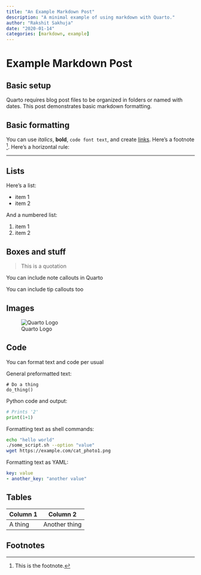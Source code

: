 ```yaml
---
title: "An Example Markdown Post"
description: "A minimal example of using markdown with Quarto."
author: "Rakshit Sakhuja"
date: "2020-01-14"
categories: [markdown, example]
---
```


# Example Markdown Post

## Basic setup

Quarto requires blog post files to be organized in folders or named with dates. This post demonstrates basic markdown formatting.

## Basic formatting

You can use *italics*, **bold**, `code font text`, and create [links](https://www.markdownguide.org/cheat-sheet/). Here's a footnote [^1]. Here's a horizontal rule:

---

## Lists

Here's a list:

- item 1
- item 2

And a numbered list:

1. item 1
1. item 2

## Boxes and stuff

> This is a quotation

::: {.callout-note}
You can include note callouts in Quarto
:::

::: {.callout-tip}
You can include tip callouts too
:::

## Images

![Quarto Logo](https://quarto.org/quarto.png)

## Code

You can format text and code per usual 

General preformatted text:

    # Do a thing
    do_thing()

Python code and output:

```python
# Prints '2'
print(1+1)
```

Formatting text as shell commands:

```bash
echo "hello world"
./some_script.sh --option "value"
wget https://example.com/cat_photo1.png
```

Formatting text as YAML:

```yaml
key: value
- another_key: "another value"
```

## Tables

| Column 1 | Column 2 |
|-|-|
| A thing | Another thing |

## Footnotes

[^1]: This is the footnote.
